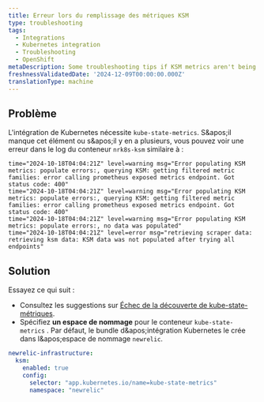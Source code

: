 ```yaml
---
title: Erreur lors du remplissage des métriques KSM
type: troubleshooting
tags:
  - Integrations
  - Kubernetes integration
  - Troubleshooting
  - OpenShift
metaDescription: Some troubleshooting tips if KSM metrics aren't being populated
freshnessValidatedDate: '2024-12-09T00:00:00.000Z'
translationType: machine
---
```


## Problème

L&apos;intégration de Kubernetes nécessite `kube-state-metrics`. S&amp;apos;il manque cet élément ou s&amp;apos;il y en a plusieurs, vous pouvez voir une erreur dans le log du conteneur `nrk8s-ksm` similaire à :

```shell
time="2024-10-18T04:04:21Z" level=warning msg="Error populating KSM metrics: populate errors:, querying KSM: getting filtered metric families: error calling prometheus exposed metrics endpoint. Got status code: 400"
time="2024-10-18T04:04:21Z" level=warning msg="Error populating KSM metrics: populate errors:, querying KSM: getting filtered metric families: error calling prometheus exposed metrics endpoint. Got status code: 400"
time="2024-10-18T04:04:21Z" level=warning msg="Error populating KSM metrics: populate errors:, no data was populated"
time="2024-10-18T04:04:21Z" level=error msg="retrieving scraper data: retrieving ksm data: KSM data was not populated after trying all endpoints"
```

## Solution

Essayez ce qui suit :

* Consultez les suggestions sur [Échec de la découverte de kube-state-métriques](/docs/kubernetes-pixie/kubernetes-integration/troubleshooting/common-error-messages/failed-discover-kube).
* Spécifiez **un espace de nommage** pour le conteneur `kube-state-metrics` . Par défaut, le bundle d&amp;apos;intégration Kubernetes le crée dans l&amp;apos;espace de nommage `newrelic`.

```yaml
newrelic-infrastructure:
  ksm:
    enabled: true
    config:
      selector: "app.kubernetes.io/name=kube-state-metrics"
      namespace: "newrelic"
```